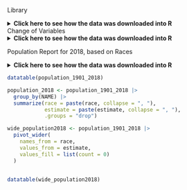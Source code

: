 
Library

<details>
  <summary>**Click here to see how the data was downloaded into R**</summary>
```r


install.packages('plyr', repos = "http://cran.us.r-project.org")

options(repos = list(CRAN="http://cran.rstudio.com/"))


install.packages("tidycensus")
library(tidycensus)
install.packages("tidyverse")
library(tidyverse)
library(dplyr)
library(stringr)
library(DT)

census_api_key('fd444ca335bf9020633084575dbe45c1529be65f', install = TRUE, overwrite = TRUE)

```
</details>

Change of Variables 
<details>
  <summary>**Click here to see how the data was downloaded into R**</summary>
```r

vars_2018 <- load_variables(2018, "acs1", cache = TRUE)

var_map <- c(
  "B02001_001" = "Estimated Total",
  "B02001_002" = "White Alone", 
  "B02001_003" = "Black or African American Alone", 
  "B02001_004" = "American Indian and Alaska Native Alone",
  "B02001_005" = "Asian Alone", 
  "B02001_006" = "Native Hawaiian and other Pacific Islander Alone",
  "B02001_007" = "Some Other Race", 
  "B02001_008" = "2 or more races"
)

```
</details>

Population Report for 2018, based on Races

<details>
  <summary>**Click here to see how the data was downloaded into R**</summary>
```r

population_1901_2018 <- get_acs(
  geography = "county",
  variables = c("B02001_001", "B02001_002", "B02001_003", "B02001_004", "B02001_005", "B02001_006", "B02001_007", "B02001_008"),
  year = 2018,
  survey = "acs1"
)

population_1901_2018 <- population_1901_2018 |>
  filter(str_detect(NAME, regex("New York", ignore_case = TRUE))) |>
  rename(race = variable)


population_1901_2018 <- population_1901_2018 |>
  mutate(race = var_map[race])



```
</details>


```r

datatable(population_1901_2018)

```




```r

population_2018 <- population_1901_2018 |>
  group_by(NAME) |>
  summarize(race = paste(race, collapse = ", "),
            estimate = paste(estimate, collapse = ", "),
            .groups = "drop")

wide_population2018 <- population_1901_2018 |>
  pivot_wider(
    names_from = race,
    values_from = estimate,
    values_fill = list(count = 0)
  )
  

datatable(wide_population2018)

```












